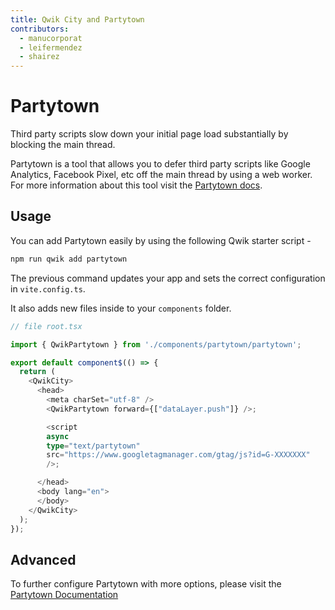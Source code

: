 ```yaml
---
title: Qwik City and Partytown
contributors:
  - manucorporat
  - leifermendez
  - shairez
---
```


# Partytown

Third party scripts slow down your initial page load substantially by blocking the main thread.

Partytown is a tool that allows you to defer third party scripts like Google Analytics, Facebook Pixel, etc off the main thread by using a web worker.
For more information about this tool visit the [Partytown docs](https://partytown.builder.io/).

## Usage

You can add Partytown easily by using the following Qwik starter script - 

```bash
npm run qwik add partytown
```

The previous command updates your app and sets the correct configuration in `vite.config.ts`.

It also adds new files inside to your `components` folder.

```typescript
// file root.tsx

import { QwikPartytown } from './components/partytown/partytown';

export default component$(() => {
  return (
    <QwikCity>
      <head>
        <meta charSet="utf-8" />
        <QwikPartytown forward={["dataLayer.push"]} />;

        <script
        async
        type="text/partytown"
        src="https://www.googletagmanager.com/gtag/js?id=G-XXXXXXX"
        />;

      </head>
      <body lang="en">
      </body>
    </QwikCity>
  );
});
```

## Advanced

To further configure Partytown with more options, please visit the [Partytown Documentation](https://partytown.builder.io/configuration)